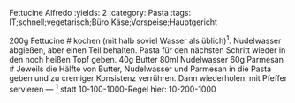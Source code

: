 Fettucine Alfredo
:yields: 2
:category: Pasta
:tags: IT;schnell;vegetarisch;Büro;Käse;Vorspeise;Hauptgericht

200g Fettucine
# kochen (mit halb soviel Wasser als üblich)^1^.
  Nudelwasser abgießen, aber einen Teil behalten.
  Pasta für den nächsten Schritt wieder in den noch heißen Topf geben.
40g Butter
80ml Nudelwasser
60g Parmesan
# Jeweils die Hälfte von Butter, Nudelwasser und Parmesan in die Pasta geben und zu cremiger Konsistenz verrühren. Dann wiederholen.
  mit Pfeffer servieren
---
^1^ statt 10-100-1000-Regel hier: 10-200-1000
